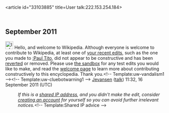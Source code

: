 <article id="33103885" title=User talk:222.153.254.184>
	<talkpage id="33103885" title="User talk:222.153.254.184">
== September 2011 ==
[[File:Information.svg|25px|alt=|link=]] Hello, and welcome to Wikipedia. Although everyone is welcome to contribute to Wikipedia, at least one of [[Special:Contributions/222.153.254.184|your recent edits]], such as the one you made to [[:Paul Tito]], did not appear to be constructive and has been [[Help:Reverting|reverted]] or removed. Please use [[Wikipedia:Sandbox|the sandbox]] for any test edits you would like to make, and read the [[Wikipedia:Welcoming committee/Welcome to Wikipedia|welcome page]] to learn more about contributing constructively to this encyclopedia.  Thank you.&lt;!-- Template:uw-vandalism1 --&gt;&lt;!-- Template:uw-cluebotwarning1 --&gt; [[User:Jevansen|Jevansen]] ([[User talk:Jevansen|talk]]) 11:32, 16 September 2011 (UTC)
:''If this is a [[closed proxy|shared IP address]], and you didn't make the edit, consider [[Wikipedia:Why create an account?|creating an account]] for yourself so you can avoid further irrelevant notices.''&lt;!-- Template:Shared IP advice --&gt;
	</talkpage>
</article>